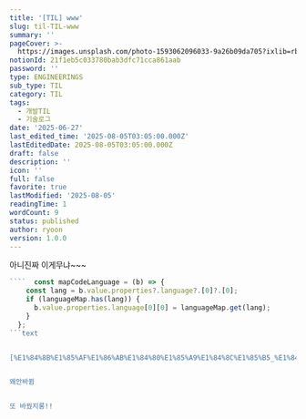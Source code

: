 ```yaml
---
title: '[TIL] www'
slug: til-TIL-www
summary: ''
pageCover: >-
  https://images.unsplash.com/photo-1593062096033-9a26b09da705?ixlib=rb-4.0.3&q=85&fm=jpg&crop=entropy&cs=srgb
notionId: 21f1eb5c033780bab3dfc71cca861aab
password: ''
type: ENGINEERINGS
sub_type: TIL
category: TIL
tags:
  - 개발TIL
  - 기술로그
date: '2025-06-27'
last_edited_time: '2025-08-05T03:05:00.000Z'
lastEditedDate: 2025-08-05T03:05:00.000Z
draft: false
description: ''
icon: ''
full: false
favorite: true
lastModified: '2025-08-05'
readingTime: 1
wordCount: 9
status: published
author: ryoon
version: 1.0.0
---
```


아니진짜 이게무냐~~~


```typescript
````  const mapCodeLanguage = (b) => {
    const lang = b.value.properties?.language?.[0]?.[0];
    if (languageMap.has(lang)) {
      b.value.properties.language[0][0] = languageMap.get(lang);
    }
  };
```text


[%E1%84%8B%E1%85%AF%E1%86%AB%E1%84%80%E1%85%A9%E1%84%8C%E1%85%B5_%E1%84%89%E1%85%A1%E1%84%8B%E1%85%AD%E1%86%BC%E1%84%87%E1%85%A5%E1%86%B8__%E1%84%80%E1%85%AD%E1%84%8C%E1%85%A5%E1%86%BC%E1%84%87%E1%85%AE%E1%84%92%E1%85%A9.pdf](https://prod-files-secure.s3.us-west-2.amazonaws.com/056ff9f5-a9ef-486f-8acb-9eef51d06a2d/6aedad5c-8cf2-4f23-a0d7-bf653f033216/%E1%84%8B%E1%85%AF%E1%86%AB%E1%84%80%E1%85%A9%E1%84%8C%E1%85%B5_%E1%84%89%E1%85%A1%E1%84%8B%E1%85%AD%E1%86%BC%E1%84%87%E1%85%A5%E1%86%B8__%E1%84%80%E1%85%AD%E1%84%8C%E1%85%A5%E1%86%BC%E1%84%87%E1%85%AE%E1%84%92%E1%85%A9.pdf?X-Amz-Algorithm=AWS4-HMAC-SHA256&X-Amz-Content-Sha256=UNSIGNED-PAYLOAD&X-Amz-Credential=ASIAZI2LB466WRFWRZ3I%2F20250805%2Fus-west-2%2Fs3%2Faws4_request&X-Amz-Date=20250805T031010Z&X-Amz-Expires=3600&X-Amz-Security-Token=IQoJb3JpZ2luX2VjEBoaCXVzLXdlc3QtMiJHMEUCIQCZmPfX9TyJoabuRFs6%2BFeAc6DK6mpYNu%2BFNdAT1ggNsQIgVC3eIxjk%2B5HIOqtfRj7rCxyBH7vsf2H9lrwuFyJPmnEq%2FwMIUxAAGgw2Mzc0MjMxODM4MDUiDGwvuW4UQ2XpMZS4SSrcA7p7Ou8j4vBppnDfV7XIAALEnPz2%2BLu3pER3bzjAC9bMJzauLHEOV%2Bel1CcOLKFN%2FdOAPT1d1lS9iAebGaQ53GG0tRuEMzqpWgldGP26%2B4W6AZxq%2FUNPSUKIjHaSIbPIKZ0Nj3sWywimwZQ6Sp2G1BPDGnIpPa2pdBvbf76fO5t4FpV6C1tbFkmhTDDBE4JmyCXKqWd7tXTBMvnQZEWVhnR6EB%2BjEDrC59IdrhWFJRZLe63e4qOsKtz4zzi83yc0M5ESYvGwB%2B%2FMvtw4HoHhtVzhXNteFJdAdmQcLXnH4jnubaKUIEf10GCIHZXI2xYmHwQFPKvEdzfz2x8Mmulp2aaP6ZjDijpWifV6W5DFQ1TaoukkqpAQu5LyXHYcGoauCSRpQlD0jZxVja78avytYjHehz5UlFSz7QwsdqnM0wRO67YbNvHwiwMAhlOLoWZFfJFeELL9E%2BAedwjr4TKTpbLHQR%2FI5PEJvvVuMcckqJtCDav5GytQMSZTu1qD7i9CQvBsXSvAim2bqDxCAjYjvuegppgZR9F6eJMaxdBhe8y4stXjP8FqMPVKoxhC0LpPHsd6Bg%2B2byHUjTojArhScuTb7Dljodvwp%2Bwv2137g%2FBa99CFZspx4fFvvsNUMIPLxcQGOqUB3Cbdz%2BIeQnfYxG8dx1Wg4CqhJJA1pBBrrgyVhx4eNdtQEkPl9iQASJvUq2r4UR0%2FhrZI2bmu6EuEoL9XIAn9mv9jmnmKDhFkMHk5UmJQLD3UhMun5OFTtWsQOqsrA0OFHhKAXMyul4pRx1gV2EDSXzn%2FPFg59pzTxtn1R6KOaQrDJRHnWxsK8KitXIleX4P9Ab8RoKDztFGXtEBiOMKRMZN7oV7A&X-Amz-Signature=91d26cee23f6ad09c8afa4ecacbfb20e4d0c0fb0f64a906913f616e5bfd17f4c&X-Amz-SignedHeaders=host&x-amz-checksum-mode=ENABLED&x-id=GetObject)


왜안바뀜


또 바꿨지롱!!


